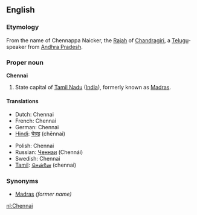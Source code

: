 ==English==
===Etymology===
From the name of Chennappa Naicker, the [[Rajah]] of [[Chandragiri]], a [[Telugu]]-speaker from [[Andhra Pradesh]].

===Proper noun===
'''Chennai'''

#State capital of [[Tamil Nadu]] ([[India]]), formerly known as [[Madras]].

====Translations====
{{top}}
*Dutch: Chennai
*French: Chennai
*German: Chennai
*[[Hindi]]: [[चेन्नइ]] (chēnnai)
{{mid}}
*Polish: Chennai
*Russian: [[Ченнаи]] (Chennái)
*Swedish: Chennai
*[[Tamil]]: [[சென்னை]] (chennai)
{{bottom}}

===Synonyms===
*[[Madras]] ''(former name)''

[[nl:Chennai]]